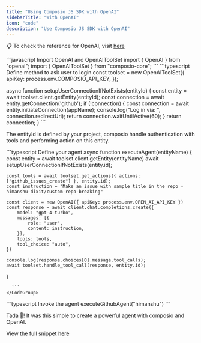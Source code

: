 ```yaml
---
title: "Using Composio JS SDK with OpenAI"
sidebarTitle: "With OpenAI"
icon: "code"
description: "Use Composio JS SDK with OpenAI"
---
```


📋 To check the reference for OpenAI, visit [here](https://composiohq.github.io/composio-js/classes/frameworks_openai.OpenAIToolSet.html)

<Steps>
<Step title="Import Dependencies">
 <CodeGroup>
      ```javascript Import OpenAI and OpenAIToolSet
import { OpenAI } from "openai";
import { OpenAIToolSet } from "composio-core";
      ```
    </CodeGroup>
</Step>
<Step title="Define method to ask user to login">

 <CodeGroup>
      ```typescript Define method to ask user to login
const toolset = new OpenAIToolSet({
    apiKey: process.env.COMPOSIO_API_KEY,
});

async function setupUserConnectionIfNotExists(entityId) {
    const entity = await toolset.client.getEntity(entityId);
    const connection = await entity.getConnection('github');
    if (!connection) {
        const connection = await entity.initiateConnection(appName);
        console.log("Log in via: ", connection.redirectUrl);
        return connection.waitUntilActive(60);
    }
    return connection;
}
      ```
    </CodeGroup>

The entityId is defined by your project, composio handle authentication with tools and performing action on this entity.

</Step>

<Step title="Setup agent with langchain">

<CodeGroup>
      ```typescript Define your agent
async function executeAgent(entityName) {
    const entity = await toolset.client.getEntity(entityName)
    await setupUserConnectionIfNotExists(entity.id);

    const tools = await toolset.get_actions({ actions: ["github_issues_create"] }, entity.id);
    const instruction = "Make an issue with sample title in the repo - himanshu-dixit/custom-repo-breaking"

    const client = new OpenAI({ apiKey: process.env.OPEN_AI_API_KEY })
    const response = await client.chat.completions.create({
        model: "gpt-4-turbo",
        messages: [{
            role: "user",
            content: instruction,
        }],
        tools: tools,
        tool_choice: "auto",
    })

    console.log(response.choices[0].message.tool_calls);
    await toolset.handle_tool_call(response, entity.id);
}

      ```
    </CodeGroup>

</Step>

<Step title="Invoke your agent">

<CodeGroup>
      ```typescript  Invoke the agent
      executeGithubAgent("himanshu")
      ```
    </CodeGroup>

Tada 🎉! It was this simple to create a powerful agent with composio and OpenAI.
</Step>

<Step title="Complete code snippet">

View the full snippet [here](https://github.com/ComposioHQ/composio-js/blob/main/examples/openai/sample.mjs)
</Step>
</Steps>


